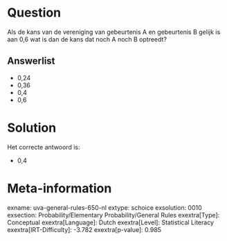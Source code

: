 Question
========

Als de kans van de vereniging van gebeurtenis A en gebeurtenis B gelijk
is aan 0,6 wat is dan de kans dat noch A noch B optreedt?

Answerlist
----------

* 0,24
* 0,36
* 0,4
* 0,6

Solution
========

Het correcte antwoord is: 

* 0,4

Meta-information
================
exname: uva-general-rules-650-nl
extype: schoice
exsolution: 0010
exsection: Probability/Elementary Probability/General Rules
exextra[Type]: Conceptual
exextra[Language]: Dutch
exextra[Level]: Statistical Literacy
exextra[IRT-Difficulty]: -3.782
exextra[p-value]: 0.985
